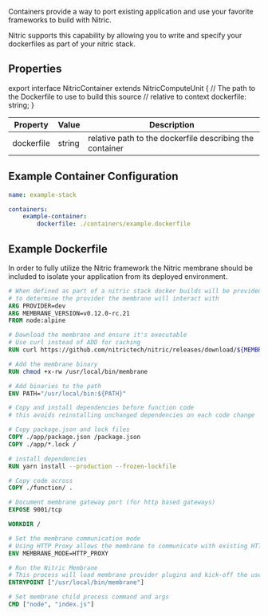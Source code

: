 Containers provide a way to port existing application and use your favorite frameworks to build with Nitric.

Nitric supports this capability by allowing you to write and specify your dockerfiles as part of your nitric stack.

## Properties

export interface NitricContainer<Ext> extends NitricComputeUnit<Ext> {
  // The path to the Dockerfile to use to build this source
  // relative to context
  dockerfile: string;
}

| **Property** | **Value** | **Description**                                          |
| ------------ | --------- | -------------------------------------------------------- |
| dockerfile   | string    | relative path to the dockerfile describing the container |

## Example Container Configuration

```yaml
name: example-stack

containers:
	example-container:
		dockerfile: ./containers/example.dockerfile
```

## Example Dockerfile

In order to fully utilize the Nitric framework the Nitric membrane should be included to isolate your application from its deployed environment.

```dockerfile
# When defined as part of a nitric stack docker builds will be provided with a 'provider' argument that can be used
# to determine the provider the membrane will interact with
ARG PROVIDER=dev
ARG MEMBRANE_VERSION=v0.12.0-rc.21
FROM node:alpine

# Download the membrane and ensure it's executable
# Use curl instead of ADD for caching
RUN curl https://github.com/nitrictech/nitric/releases/download/${MEMBRANE_VERSION}/membrane-${PROVIDER} -o /usr/local/bin/membrane

# Add the membrane binary
RUN chmod +x-rw /usr/local/bin/membrane

# Add binaries to the path
ENV PATH="/usr/local/bin:${PATH}"

# Copy and install dependencies before function code
# this avoids reinstalling unchanged dependencies on each code change

# Copy package.json and lock files
COPY ./app/package.json /package.json
COPY ./app/*.lock /

# install dependencies
RUN yarn install --production --frozen-lockfile

# Copy code across
COPY ./function/ .

# Document membrane gateway port (for http based gateways)
EXPOSE 9001/tcp

WORKDIR /

# Set the membrane communication mode
# Using HTTP Proxy allows the membrane to communicate with existing HTTP servers/frameworks
ENV MEMBRANE_MODE=HTTP_PROXY

# Run the Nitric Membrane
# This process will load membrane provider plugins and kick-off the userland process
ENTRYPOINT ["/usr/local/bin/membrane"]

# Set membrane child process command and args
CMD ["node", "index.js"]
```
